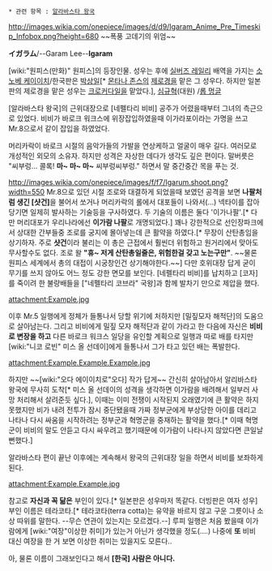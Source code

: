 * 관련 항목 : [[알라바스타 왕국]]

http://images.wikia.com/onepiece/images/d/d9/Igaram_Anime_Pre_Timeskip_Infobox.png?height=680
~~폭풍 고데기의 위엄~~

'''イガラム'''/--Garam Lee--'''Igaram'''

[wiki:"원피스(만화)" 원피스]의 등장인물. 성우는 후에 [[실버즈 레일리]] 배역을 가지는 [[소노베 케이이치]]/한국판은 [[박상일]][* [[몬타나 존스]]의 [[제로경]]을 맡은 그 성우다. 하지만 일본판의 제로경을 맡은 성우는 [[크로커다일]]을 맡았다.], [[심규혁]](대원) /[[롭 멍글]]

[알라바스타 왕국]의 근위대장으로 [네펠타리 비비] 공주가 어렸을때부터 그녀의 측근으로 있었다. 비비가 바로크 워크스에 위장잡입하였을때 이가라포이라는 가명을 쓰고 Mr.8으로서 같이 잡입을 하였었다.

머리카락이 바로크 시절의 음악가들의 가발을 연상케하고 얼굴이 매우 길다. 여러모로 개성적인 외모의 소유자. 하지만 성격은 자상한 데다가 생각도 깊은 편이다. 말버릇은 "씨부렁... 콜록! '''마~ 마~ 마~''' 씨부렁씨부렁." 하면서 말 중간중간 목을 푸는 것.

http://images.wikia.com/onepiece/images/f/f7/Igarum.shoot.png?width=550
Mr.8으로 있던 시절 조로와 대결하게 되었을때 보였던 공격을 보면 '''나팔처럼 생긴 [샷건]'''을 불어서 쏘거나 머리카락의 롤에서 대포들이 나와서(...) 넥타이를 잡아당기면 일제히 발사하는 기술등을 구사하였다. 두 기술의 이름은 둘다 '이가나팔'.[* 다만 머리대포가 우리나라에선 '''이가람 나팔'''로 개명되었다.] 꽤나 강한적으로 선인장파크에서 상대한 간부들중 조로를 궁지에 몰아넣는데 큰 활약을 하였다.[* 무장이 산탄총임을 상기하자. 주로 '''샷건'''이라 불리는 이 총은 근접에서 훨씬더 위험하고 원거리에서 맞아도 무사할수도 없다. 조로 왈 '''"휴~ 저게 산탄총일줄은, 위험한걸 갖고 노는구만"'''. ~~물론 원피스 세계에서 총의 대접이 시궁창인건 상기해야한다.~~] 다만 호위대장 답게 굳이 무기를 쓰지 않아도 어느 정도 강한 면모를 보인다. [네펠타리 비비]를 납치하고 [코자]를 죽이려 한 불량배들을 ["네펠타리 코브라" 국왕]과 함께 발차기 만으로 제압을 했다.

attachment:Example.jpg

이후 Mr.5 일행에게 정체가 들통나서 당할 위기에 처하지만 [밀짚모자 해적단]의 도움으로 살아남는다. 그리고 비비에게 밀짚 모자 해적단과 같이 가라고 한 다음에 자신은 '''비비로 변장을 하고''' 다른 바로크 워크스 일당을 유인할 계획으로 일행과 따로 배를 타지만 [wiki:"니코 로빈" 미스 올 선데이]에게 들통나서 그가 타고 있던 배는 폭발한다.

attachment:Example.Example.Example.jpg

하지만 ~~[wiki:"오다 에이이치로"오다] 작가 답게~~ 간신히 살아남아서 알리바스타 왕국에 무사히 도착[* 미스 올 선데이의 성격을 생각하면 이가람을 배려해서 일부러 사망 처리해서 살려준듯 싶다.], 이때는 이미 전쟁이 시작된지 오래였기에 큰 활약은 하지 못했지만 비가 내려 전투가 잠시 중단됐을때 가짜 정부군에게 부상당한 아이를 데리고 나타나 다시 싸움을 시작하려는 정부군과 혁명군을 중재하는 활약을 했다.[* 이때 혁명군이 비비의 말도 안듣고 다시 싸우려고 했기때문에 이가람이 나타나지 않았다면 큰일날뻔했다.]

알라바스타 편이 끝난 이후에는 계속해서 왕국의 근위대장 일을 하면서 비비를 보좌하게 된다.

attachment:Example.Example.jpg

참고로 '''자신과 꼭 닮은''' 부인이 있다.[* 일본판은 성우마저 똑같다. 더빙판은 여자 성우] 부인 이름은 테라코타.[* 테라코타(terra cotta)는 유약을 바르지 않고 구운 그릇이나 소상 따위를 말한다. --무슨 연관이 있는지는 모르겠다.--] 루피 일행은 처음 봤을때 이가람에게 [wiki:"여장"이상한 취미]가 있는거 아닌가 생각했을 정도(....) 나중에 '''또''' 비비 대신 여장을 한 거 보면 이상한 취미는 있을지도 모른다..

아, 물론 이름이 그래보인다고 해서 '''[한국] 사람은 아니다.'''

